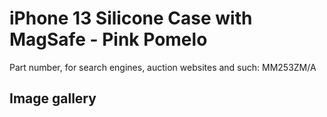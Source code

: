 
# iPhone 13 Silicone Case with MagSafe - Pink Pomelo

Part number, for search engines, auction websites and such: MM253ZM/A

## Image gallery

<div style={{ width: "768px" }}>
  <GalleryComponent
    images={[
      {
        original: "/everysource/MM253.webp",
        thumbnail: "/everypreview/MM253.webp",
      },
      {
        original: "/everysource/MM253_AV1.webp",
        thumbnail: "/everypreview/MM253_AV1.webp",
      },
      {
        original: "/everysource/MM253_AV2.webp",
        thumbnail: "/everypreview/MM253_AV2.webp",
      },
      {
        original: "/everysource/MM253_AV3.webp",
        thumbnail: "/everypreview/MM253_AV3.webp",
      },
      {
        original: "/everysource/MM253_AV4.webp",
        thumbnail: "/everypreview/MM253_AV4.webp",
      },
      {
        original: "/everysource/MM253_AV5.webp",
        thumbnail: "/everypreview/MM253_AV5.webp",
      },
      {
        original: "/everysource/MM253_AV6.webp",
        thumbnail: "/everypreview/MM253_AV6.webp",
      }
    ]}
  />
</div>